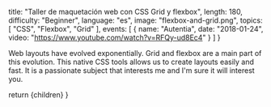 
  title: "Taller de maquetación web con CSS Grid y flexbox",
  length: 180,
  difficulty: "Beginner",
  language: "es",
  image: "flexbox-and-grid.png",
  topics: [
    "CSS",
    "Flexbox",
    "Grid"
  ],
  events: [
    {
      name: "Autentia",
      date: "2018-01-24",
      video: "https://www.youtube.com/watch?v=RFQy-ud8Ec4"
    }
  ]
}

Web layouts have evolved exponentially. Grid and flexbox are a main part of this evolution. This native CSS tools allows us to create layouts easily and fast. It is a passionate subject that interests me and I'm sure it will interest you.

  return <MdxLayout slug="flexbox-and-grid">{children}</MdxLayout>
}
